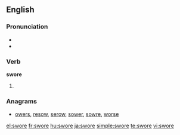 ==English==

===Pronunciation===
* {{IPA|/'swoɻ/}}
* {{audio|En-us-swore.ogg|Audio (US)}}

===Verb===
'''swore'''

# {{simple past of|[[swear]]}}

<!-- this belogns on the page for "swear" ===Translations===
* Dutch: [[vloekte]], [[vloekten]]-->

===Anagrams===
* [[owers#English|owers]], [[resow#English|resow]], [[serow#English|serow]], [[sower#English|sower]], [[sowre#English|sowre]], [[worse#English|worse]]

[[el:swore]]
[[fr:swore]]
[[hu:swore]]
[[ja:swore]]
[[simple:swore]]
[[te:swore]]
[[vi:swore]]